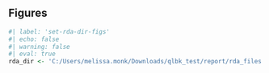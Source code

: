 ## Figures 
 
```r
#| label: 'set-rda-dir-figs'
#| echo: false 
#| warning: false 
#| eval: true 
rda_dir <- 'C:/Users/melissa.monk/Downloads/qlbk_test/report/rda_files'
``` 

